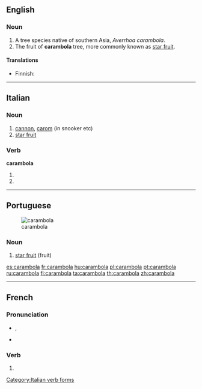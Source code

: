 {{wikipedia}}
==English==

===Noun===
{{en-noun}}

# A tree species native of southern Asia, ''Averrhoa carambola''.
# The fruit of '''carambola''' tree, more commonly known as [[star fruit]].

====Translations====
{{trans-top|tree}}
* Finnish: {{t-|fi|karambola}}
{{trans-mid}}
{{trans-bottom}}

{{trans-see|fruit|star fruit}}

----

==Italian==

===Noun===
{{it-noun|carambol|f|a|e}}

# [[cannon]], [[carom]] (in snooker etc)
# [[star fruit]]

===Verb===
'''carambola'''

# {{form of|[[third-person|Third-person]] [[singular]] [[present tense]]|[[carambolare#Italian|carambolare]]|lang=Italian}}
# {{form of|[[second-person|Second-person]] singular [[imperative]]|carambolare#Italian|carambolare|lang=Italian}}

[[Category:Italian verb forms]]

----

==Portuguese==
[[Image:Averrhoa carambola2.jpg|thumb|carambola]]

===Noun===
{{infl|pt|noun|g=f}}

# [[star fruit]] (fruit)

{{tbot entry|Portuguese|star fruit|2009|August|pt}}

[[es:carambola]]
[[fr:carambola]]
[[hu:carambola]]
[[pl:carambola]]
[[pt:carambola]]
[[ru:carambola]]
[[fi:carambola]]
[[ta:carambola]]
[[th:carambola]]
[[zh:carambola]]

----
==French==

===Pronunciation===
* {{IPA|lang=fr|/ka.ʁɑ̃.bɔ.la/}}, {{X-SAMPA|/ka.RA~.bO.la/|lang=fr}}
* {{homophones|carambolas|carambolât}}
===Verb===
{{fr-verb-form}}

# {{conjugation of|caramboler||3|s|[[past historic]]|lang=fr}}
{{rfc-auto}}